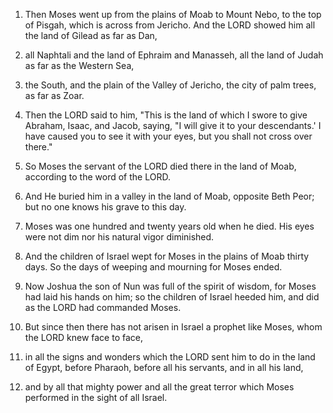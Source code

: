 
1. Then Moses went up from the plains of Moab to Mount Nebo, to the top of Pisgah, which is across from Jericho. And the LORD showed him all the land of Gilead as far as Dan,

2. all Naphtali and the land of Ephraim and Manasseh, all the land of Judah as far as the Western Sea,

3. the South, and the plain of the Valley of Jericho, the city of palm trees, as far as Zoar.

4. Then the LORD said to him, "This is the land of which I swore to give Abraham, Isaac, and Jacob, saying, "I will give it to your descendants.' I have caused you to see it with your eyes, but you shall not cross over there."

5. So Moses the servant of the LORD died there in the land of Moab, according to the word of the LORD.

6. And He buried him in a valley in the land of Moab, opposite Beth Peor; but no one knows his grave to this day.

7. Moses was one hundred and twenty years old when he died. His eyes were not dim nor his natural vigor diminished.

8. And the children of Israel wept for Moses in the plains of Moab thirty days. So the days of weeping and mourning for Moses ended.

9. Now Joshua the son of Nun was full of the spirit of wisdom, for Moses had laid his hands on him; so the children of Israel heeded him, and did as the LORD had commanded Moses.

10. But since then there has not arisen in Israel a prophet like Moses, whom the LORD knew face to face,

11. in all the signs and wonders which the LORD sent him to do in the land of Egypt, before Pharaoh, before all his servants, and in all his land,

12. and by all that mighty power and all the great terror which Moses performed in the sight of all Israel.


